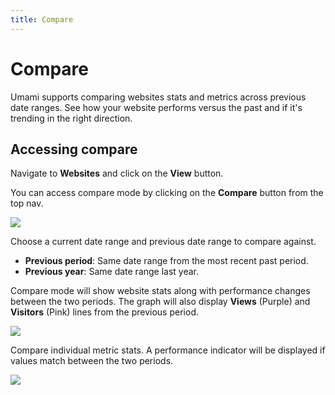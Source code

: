 ```yaml
---
title: Compare
---
```


# Compare

Umami supports comparing websites stats and metrics across previous date ranges. See how your website performs versus the past and if it's
trending in the right direction.

## Accessing compare

Navigate to **Websites** and click on the **View** button.

You can access compare mode by clicking on the **Compare** button from the top nav.

<img src="/images/v2/compare-navbar.png" />

Choose a current date range and previous date range to compare against.

- **Previous period**: Same date range from the most recent past period.
- **Previous year**: Same date range last year.

Compare mode will show website stats along with performance changes between the two periods.
The graph will also display **Views** (Purple) and **Visitors** (Pink) lines from the previous period.

<img src="/images/v2/compare-graph.png" />

Compare individual metric stats. A performance indicator will be displayed if values match between the two periods.

<img src="/images/v2/compare-metrics.png" />
